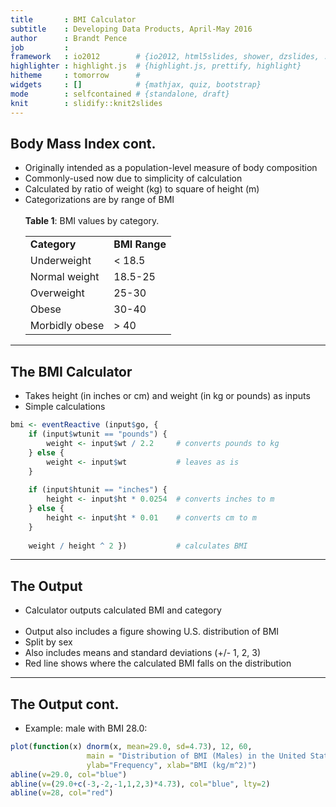 ---
title       : BMI Calculator
subtitle    : Developing Data Products, April-May 2016
author      : Brandt Pence
job         : 
framework   : io2012        # {io2012, html5slides, shower, dzslides, ...}
highlighter : highlight.js  # {highlight.js, prettify, highlight}
hitheme     : tomorrow      # 
widgets     : []            # {mathjax, quiz, bootstrap}
mode        : selfcontained # {standalone, draft}
knit        : slidify::knit2slides
---

## Body Mass Index cont.

* Originally intended as a population-level measure of body composition
* Commonly-used now due to simplicity of calculation
* Calculated by ratio of weight (kg) to square of height (m)
* Categorizations are by range of BMI<br><br>
<b>Table 1</b>: BMI values by category.
<table>
<tr><td><b>Category</b></td><td><b>BMI Range</b></td></tr>
<tr><td>Underweight</td><td>&lt; 18.5</td></tr>
<tr><td>Normal weight</td><td>18.5-25</td></tr>
<tr><td>Overweight</td><td>25-30</td></tr>
<tr><td>Obese</td><td>30-40</td></tr>
<tr><td>Morbidly obese</td><td>&gt; 40</td></tr>
</table>

---

## The BMI Calculator

* Takes height (in inches or cm) and weight (in kg or pounds) as inputs
* Simple calculations

```{r eval=F}
bmi <- eventReactive (input$go, {
    if (input$wtunit == "pounds") {  
        weight <- input$wt / 2.2     # converts pounds to kg
    } else {
        weight <- input$wt           # leaves as is
    }
    
    if (input$htunit == "inches") {
        height <- input$ht * 0.0254  # converts inches to m
    } else {
        height <- input$ht * 0.01    # converts cm to m
    }
        
    weight / height ^ 2 })           # calculates BMI
```

---

## The Output

* Calculator outputs calculated BMI and category
<br><br>
* Output also includes a figure showing U.S. distribution of BMI
* Split by sex
* Also includes means and standard deviations (+/- 1, 2, 3)
* Red line shows where the calculated BMI falls on the distribution

---

## The Output cont.

* Example: male with BMI 28.0:<br>
```{r echo=F}
plot(function(x) dnorm(x, mean=29.0, sd=4.73), 12, 60,
                 main = "Distribution of BMI (Males) in the United States",
                 ylab="Frequency", xlab="BMI (kg/m^2)")
abline(v=29.0, col="blue")
abline(v=(29.0+c(-3,-2,-1,1,2,3)*4.73), col="blue", lty=2)
abline(v=28, col="red")
```

